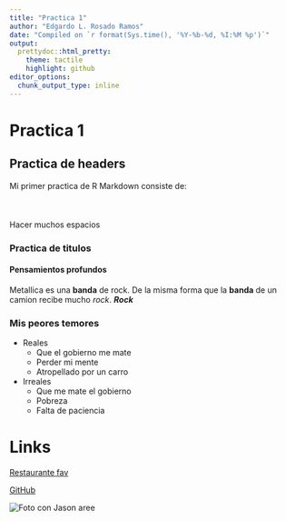 ```yaml
---
title: "Practica 1"
author: "Edgardo L. Rosado Ramos"
date: "Compiled on `r format(Sys.time(), '%Y-%b-%d, %I:%M %p')`"
output:
  prettydoc::html_pretty:
    theme: tactile
    highlight: github
editor_options: 
  chunk_output_type: inline
---
```


# Practica 1

## Practica de headers

Mi primer practica de R Markdown consiste de:<br><br><br><br>Hacer muchos espacios

### Practica de titulos

#### Pensamientos profundos

Metallica es una **banda** de rock. De la misma forma que la **banda** de un camion recibe mucho *rock*. ***Rock***

### Mis peores temores

-   Reales
    -   Que el gobierno me mate
    -   Perder mi mente
    -   Atropellado por un carro
-   Irreales
    -   Que me mate el gobierno
    -   Pobreza
    -   Falta de paciencia

# Links

[Restaurante fav](https://www.burgerkingpr.com/en/?utm_campaign=dlc_hub_bk_aon_search&utm_source=google&utm_medium=cpc&utm_content=july_brand_responsive_1&gad_source=1&gad_campaignid=17635535737&gbraid=0AAAAAowLq6Zk8PvFsWx9zHKPFjk08jtz8&gclid=Cj0KCQjwh5vFBhCyARIsAHBx2wxx48rpaopf5fqDya8PS7bGDyg7veM4MqAs5I5QhKqmFmMR-bmUumsaAnNMEALw_wcB)

[GitHub](https://github.com/edgar2-1)

![Foto con Jason](/Users/Familia/Desktop/IMG_0452.jpg) aree
